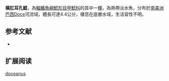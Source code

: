 {{Speciesbox
| name = 橫肛耳孔鯰
| image = 
| image_width = 250px
| image_caption = 
| status = NE
| status_system = IUCN3.1
| genus = Parotocinclus
| species = doceanus
| authority = [[Miranda_Ribeiro|Miranda Ribeiro]], 1918
| synonyms = *''Microlepidogaster doceanus'',Miranda Ribeiro, 1918
}}

'''橫肛耳孔鯰'''，為[[輻鰭魚綱|輻鰭魚綱]][[鯰形目|鯰形目]][[甲鯰科|甲鯰科]]的其中一[[種|種]]，為熱帶淡水魚，分布於[[南美洲|南美洲]][[巴西|巴西]]Doce河流域，體長可達4.4公分，棲息在底層水域，生活習性不明。

==参考文献==
*{{FishBase_species|genus=Parotocinclus|species=doceanus|year=2014|month=12}}

== 扩展阅读 ==
{{refbegin}}
{{wikispecies-inline|Parotocinclus doceanus|橫肛耳孔鯰}}
{{refend}}
{{Taxonbar|from=Q6430679}}

[[Category:耳孔鯰屬|doceanus]]